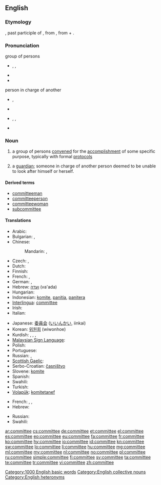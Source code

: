 ==English==

===Etymology===
{{rfv-etymology|lang=en}} {{etyl|xno}} {{term|comité|lang=xno}}, past participle of {{term|commettre||to commit|lang=xno}}, from {{etyl|la}} {{term|committere|lang=la}}, from {{term|con-||with|lang=la}} + {{term|mittere||to send|lang=la}}.

===Pronunciation===
; group of persons
* {{enPR|kə-mĭtʹē}}, {{IPA|[kəˈmɪt.i]}}, {{SAMPA|/k@"mIt.i/}}
* {{audio|en-us-committee.ogg|Audio (US)}}
* {{rhymes|ɪti}}

; person in charge of another
* {{a|UK}} {{IPA|[kɒmɪˈtiː]}}, {{SAMPA|/kQmIt"i:/}}
* {{rhymes|iː}}
* {{a|US}} {{enPR|käm-ĭ-tēʹ}}, {{IPA|[kɑmɪˈtiː]}}, {{SAMPA|/kAmIt"i:/}}
* {{rhymes|iː}}

===Noun===
{{wikipedia}}
{{en-noun}}

# a group of persons [[convene]]d for the [[accomplishment]] of some specific purpose, typically with formal [[protocol]]s
# {{archaic}} a [[guardian]]; someone in charge of another person deemed to be unable to look after himself or herself.

====Derived terms====
* [[committeeman]]
* [[committeeperson]]
* [[committeewoman]]
* [[subcommittee]]

====Translations====
{{trans-top|group of persons convened for the accomplishment of some specific purpose}}
* Arabic: {{t|ar|لجنة|f|tr=laǧnah}}
* Bulgarian: {{t+|bg|комитет|m}}, {{t+|bg|комисия|f}}
* Chinese:
*: Mandarin: {{t-|cmn|委員會|sc=Hani}}, {{t-|cmn|委员会|tr=wěiyuánhuì|sc=Hani}}
* Czech: {{t-|cs|výbor|m}}, {{t-|cs|komise|f}}
* Dutch: {{t-|nl|comité|n}}
* Finnish: {{t-|fi|komitea}}
* French: {{t+|fr|comité|m}}, {{t|fr|commission|f}}
* German: {{t+|de|Komitee|n}}, {{t+|de|Ausschuß|m}}
* Hebrew: [[ועדה]] (va'ada) {{f}}
* Hungarian: {{t+|hu|bizottság}}
* Indonesian: [[komite]], [[panitia]], [[panitera]]
* [[Interlingua]]: [[#Interlingua|committee]]
* Irish: {{t|ga|coiste|m}}
* Italian: {{t|it|comitato|m}}
{{trans-mid}}
* Japanese: [[委員会]] ([[いいんかい]], iinkai)
* Korean: [[위원회]] (wiwonhoe)
* Kurdish: {{t+|ku|komîte|f}}, {{t+|ku|deste|f}}, {{t+|ku|lijne|f}}, {{t+|ku|kom|f}}
* [[Malaysian Sign Language]]: {{tø|xml|jawatankuasa}}
* Polish: {{t-|pl|komitet|m}}
* Portuguese: {{t+|pt|comité|m}}
* Russian: {{t|ru|комитет|m}}, {{t|ru|комиссия|f}}
* [[Scottish Gaelic]]: {{t|gd|comataidh|f}}
* Serbo-Croatian: [[časništvo]] {{n}}
* Slovene: [[komite]] {{m}}
* Spanish: {{t-|es|comité|m}}
* Swahili: {{t+|sw|kamitii|xs=Swahili}}
* Turkish: {{t|tr|kurul}}
* [[Volapük]]: [[komitetanef]]
{{trans-bottom}}

{{trans-top|archaic: someone in charge of another}}
* French: {{t|fr|tuteur|m}}, {{t|fr|gardien|m}}, {{t|fr|curateur|m}}
* Hebrew: {{t|he|ממונה|m|tr=memuné}}
{{trans-mid}}
* Russian: {{t|ru|опекун|m}}
* Swahili: {{t+|sw|kamitii|xs=Swahili}}
{{trans-bottom}}

[[Category:1000 English basic words]]
[[Category:English collective nouns]]
[[Category:English heteronyms]]

[[ar:committee]]
[[cs:committee]]
[[de:committee]]
[[et:committee]]
[[el:committee]]
[[es:committee]]
[[eo:committee]]
[[eu:committee]]
[[fa:committee]]
[[fr:committee]]
[[ko:committee]]
[[hy:committee]]
[[io:committee]]
[[id:committee]]
[[kn:committee]]
[[sw:committee]]
[[lo:committee]]
[[li:committee]]
[[hu:committee]]
[[mg:committee]]
[[ml:committee]]
[[my:committee]]
[[nl:committee]]
[[no:committee]]
[[pl:committee]]
[[ru:committee]]
[[simple:committee]]
[[fi:committee]]
[[sv:committee]]
[[ta:committee]]
[[te:committee]]
[[tr:committee]]
[[vi:committee]]
[[zh:committee]]